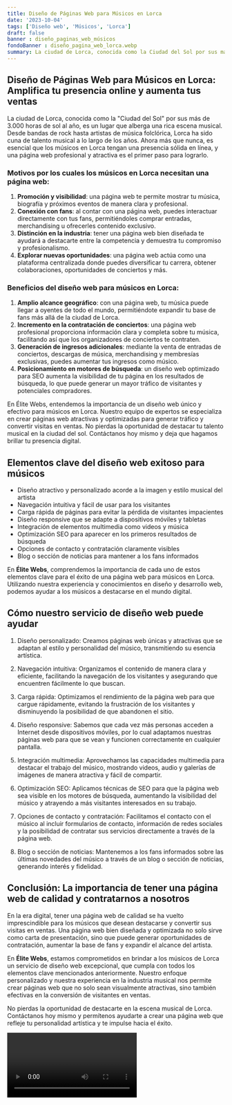 ```yaml
---
title: Diseño de Páginas Web para Músicos en Lorca
date: '2023-10-04'
tags: ['Diseño web', 'Músicos', 'Lorca']
draft: false
banner : diseño_paginas_web_músicos
fondoBanner : diseño_pagina_web_lorca.webp
summary: La ciudad de Lorca, conocida como la Ciudad del Sol por sus más de 3.000 horas de sol al año, es un lugar que alberga una rica escena musical. Desde bandas de rock hasta artistas de música folclórica, Lorca ha sido cuna de talento musical a lo largo de los años. Ahora más que nunca, es esencial que los músicos en Lorca tengan una presencia sólida en línea, y una página web profesional y atractiva es el primer paso para lograrlo.
---
```


## Diseño de Páginas Web para Músicos en Lorca: Amplifica tu presencia online y aumenta tus ventas

La ciudad de Lorca, conocida como la "Ciudad del Sol" por sus más de 3.000 horas de sol al año, es un lugar que alberga una rica escena musical. Desde bandas de rock hasta artistas de música folclórica, Lorca ha sido cuna de talento musical a lo largo de los años. Ahora más que nunca, es esencial que los músicos en Lorca tengan una presencia sólida en línea, y una página web profesional y atractiva es el primer paso para lograrlo.

### Motivos por los cuales los músicos en Lorca necesitan una página web:

1. **Promoción y visibilidad**: una página web te permite mostrar tu música, biografía y próximos eventos de manera clara y profesional.
2. **Conexión con fans**: al contar con una página web, puedes interactuar directamente con tus fans, permitiéndoles comprar entradas, merchandising u ofrecerles contenido exclusivo.
3. **Distinción en la industria**: tener una página web bien diseñada te ayudará a destacarte entre la competencia y demuestra tu compromiso y profesionalismo.
4. **Explorar nuevas oportunidades**: una página web actúa como una plataforma centralizada donde puedes diversificar tu carrera, obtener colaboraciones, oportunidades de conciertos y más.

### Beneficios del diseño web para músicos en Lorca:

1. **Amplio alcance geográfico**: con una página web, tu música puede llegar a oyentes de todo el mundo, permitiéndote expandir tu base de fans más allá de la ciudad de Lorca.
2. **Incremento en la contratación de conciertos**: una página web profesional proporciona información clara y completa sobre tu música, facilitando así que los organizadores de conciertos te contraten.
3. **Generación de ingresos adicionales**: mediante la venta de entradas de conciertos, descargas de música, merchandising y membresías exclusivas, puedes aumentar tus ingresos como músico.
4. **Posicionamiento en motores de búsqueda**: un diseño web optimizado para SEO aumenta la visibilidad de tu página en los resultados de búsqueda, lo que puede generar un mayor tráfico de visitantes y potenciales compradores.

En Élite Webs, entendemos la importancia de un diseño web único y efectivo para músicos en Lorca. Nuestro equipo de expertos se especializa en crear páginas web atractivas y optimizadas para generar tráfico y convertir visitas en ventas. No pierdas la oportunidad de destacar tu talento musical en la ciudad del sol. Contáctanos hoy mismo y deja que hagamos brillar tu presencia digital.

<GifSeo />

<Cta />

## Elementos clave del diseño web exitoso para músicos

- Diseño atractivo y personalizado acorde a la imagen y estilo musical del artista
- Navegación intuitiva y fácil de usar para los visitantes
- Carga rápida de páginas para evitar la pérdida de visitantes impacientes
- Diseño responsive que se adapte a dispositivos móviles y tabletas
- Integración de elementos multimedia como videos y música
- Optimización SEO para aparecer en los primeros resultados de búsqueda
- Opciones de contacto y contratación claramente visibles
- Blog o sección de noticias para mantener a los fans informados

En **Élite Webs**, comprendemos la importancia de cada uno de estos elementos clave para el éxito de una página web para músicos en Lorca. Utilizando nuestra experiencia y conocimientos en diseño y desarrollo web, podemos ayudar a los músicos a destacarse en el mundo digital.

## Cómo nuestro servicio de diseño web puede ayudar

1. Diseño personalizado: Creamos páginas web únicas y atractivas que se adaptan al estilo y personalidad del músico, transmitiendo su esencia artística.

2. Navegación intuitiva: Organizamos el contenido de manera clara y eficiente, facilitando la navegación de los visitantes y asegurando que encuentren fácilmente lo que buscan.

3. Carga rápida: Optimizamos el rendimiento de la página web para que cargue rápidamente, evitando la frustración de los visitantes y disminuyendo la posibilidad de que abandonen el sitio.

4. Diseño responsive: Sabemos que cada vez más personas acceden a Internet desde dispositivos móviles, por lo cual adaptamos nuestras páginas web para que se vean y funcionen correctamente en cualquier pantalla.

5. Integración multimedia: Aprovechamos las capacidades multimedia para destacar el trabajo del músico, mostrando videos, audio y galerías de imágenes de manera atractiva y fácil de compartir.

6. Optimización SEO: Aplicamos técnicas de SEO para que la página web sea visible en los motores de búsqueda, aumentando la visibilidad del músico y atrayendo a más visitantes interesados en su trabajo.

7. Opciones de contacto y contratación: Facilitamos el contacto con el músico al incluir formularios de contacto, información de redes sociales y la posibilidad de contratar sus servicios directamente a través de la página web.

8. Blog o sección de noticias: Mantenemos a los fans informados sobre las últimas novedades del músico a través de un blog o sección de noticias, generando interés y fidelidad.

## Conclusión: La importancia de tener una página web de calidad y contratarnos a nosotros

En la era digital, tener una página web de calidad se ha vuelto imprescindible para los músicos que desean destacarse y convertir sus visitas en ventas. Una página web bien diseñada y optimizada no solo sirve como carta de presentación, sino que puede generar oportunidades de contratación, aumentar la base de fans y expandir el alcance del artista.

En **Élite Webs**, estamos comprometidos en brindar a los músicos de Lorca un servicio de diseño web excepcional, que cumpla con todos los elementos clave mencionados anteriormente. Nuestro enfoque personalizado y nuestra experiencia en la industria musical nos permite crear páginas web que no solo sean visualmente atractivas, sino también efectivas en la conversión de visitantes en ventas.

No pierdas la oportunidad de destacarte en la escena musical de Lorca. Contáctanos hoy mismo y permítenos ayudarte a crear una página web que refleje tu personalidad artística y te impulse hacia el éxito.

<Video />

<CtaBot job='Músicos' city='Lorca'/>

<Gmaps query='Lorca+españa+maps' />